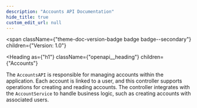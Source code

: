 ```yaml
---
description: "Accounts API Documentation"
hide_title: true
custom_edit_url: null
---
```



<span
  className={"theme-doc-version-badge badge badge--secondary"}
  children={"Version: 1.0"}
>
</span>

<Heading
  as={"h1"}
  className={"openapi__heading"}
  children={"Accounts"}
>
</Heading>

The `AccountsAPI` is responsible for managing accounts within the application. Each account is linked to a user, and this controller supports operations for creating and reading accounts. The controller integrates with the `AccountService` to handle business logic, such as creating accounts with associated users.